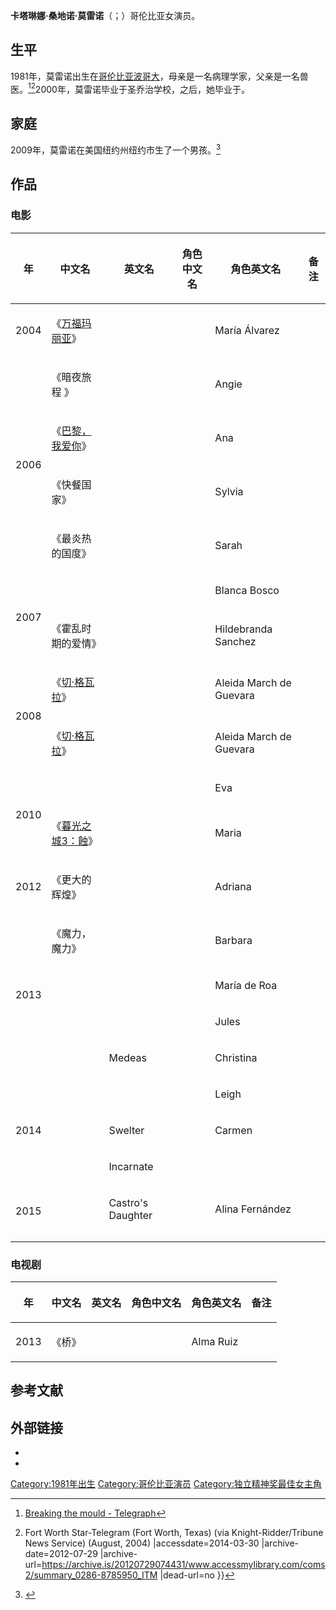 {{艺人<!--导演、男演员、女演员、男歌手、女歌手、节目主持-->
| 图片     = Catalina Sandino Moreno at the 61st Cannes Film Festival, May 2008.jpg
| 图片尺寸 = 250px
| 图片简介 = 卡塔琳娜·桑地诺·莫雷诺，2008年。
| 姓名     = 卡塔琳娜·桑地诺·莫雷诺
| 类型     = 女艺人
| 原名     = 
| 英文名   = {{lang|en|Catalina Sandino Moreno}}
| 綽號     = 
| 国籍     = 哥伦比亚
| 民族     = 哥伦比亚人
| 出生日期 = {{birth date and age|1981|4|19}}
| 出生地点 = [[哥伦比亚|哥伦比亚]][[波哥大|波哥大]]
| 逝世日期 = <!--卒年在前生年在后{{death date and age|}} -->
| 逝世地点 = 
| 职业     = 演员
| 语言     = [[英文|英文]]、[[西班牙文|西班牙文]]
| 教育程度 = {{Link-en|哥伦比亚一家大学|Pontifical Xavierian University}}
| 宗教信仰 = 基督教
| 配偶     = <!--  {{marriage|姓名||}}  -->
| 儿女     = 1子
| 父母     = 
| 活跃年代 = 2004年至今
| 代表作   = 《走私海洛因的少女》<br>《暮光之城3：蝕》
| 经纪公司 = 
| 奖项     =  <!--  {{Awards|award= |year= |title= }} -->
| 网站     = <!-- {{URL|www.example.com}} -->
| IMDb     = 
}}
'''卡塔琳娜·桑地诺·莫雷诺'''（{{lang-en|Catalina Sandino Moreno}}；{{bd|1981年|4月19日|||catIdx=M}}）哥伦比亚女演员。

==生平==
1981年，莫雷诺出生在[[哥伦比亚|哥伦比亚]][[波哥大|波哥大]]，母亲是一名病理学家，父亲是一名兽医。<ref>[http://www.telegraph.co.uk/fashion/main.jhtml?xml=/fashion/2007/04/29/stcatalina12.xml Breaking the mould - Telegraph]{{Dead link}}</ref><ref>{{Cite web |url=http://www.accessmylibrary.com/coms2/summary_0286-8785950_ITM |title=`Maria Full of Grace' star came from out of nowhere. {{!}} Fort Worth Star-Telegram (Fort Worth, Texas) (via Knight-Ridder/Tribune News Service) (August, 2004) |accessdate=2014-03-30 |archive-date=2012-07-29 |archive-url=https://archive.is/20120729074431/www.accessmylibrary.com/coms2/summary_0286-8785950_ITM |dead-url=no }}</ref>2000年，莫雷诺毕业于圣乔治学校，之后，她毕业于{{Link-en|哥伦比亚一家大学|Pontifical Xavierian University}}。

== 家庭 ==
2009年，莫雷诺在美国纽约州纽约市生了一个男孩。<ref>{{Cite web |url=http://www.latina.com/entertainment/celebrity/it%E2%80%99s-boy-%E2%80%9Cch%C3%A9%E2%80%9D-star-catalina-sandino-moreno |title=latina |accessdate=2014-03-30 |archive-date=2013-03-08 |archive-url=https://web.archive.org/web/20130308192006/http://www.latina.com/entertainment/celebrity/it%E2%80%99s-boy-%E2%80%9Cch%C3%A9%E2%80%9D-star-catalina-sandino-moreno |dead-url=no }}</ref>

== 作品 ==
===电影===
{|class="wikitable" 
! 年
! 中文名
! 英文名
! 角色中文名
! 角色英文名
! 备注
|-
| 2004 ||  《[[万福玛丽亚|万福玛丽亚]]》  || {{lang|en|Maria Full of Grace}} ||   || María Álvarez || 
|-
| rowspan=4| 2006 ||  《暗夜旅程 》  || {{lang|en|Journey to the End of the Night}} ||   || Angie ||
|-
|   《[[巴黎，我爱你|巴黎，我爱你]]》 || {{lang|fr|Paris, je t'aime}} ||   || Ana || 
|-
|  《快餐国家》  || {{lang|en|Fast Food Nation}} ||   || Sylvia ||
|-
|   《最炎热的国度》 || {{lang|en|The Hottest State}} ||   || Sarah ||
|-
| rowspan=2| 2007 ||    || {{lang|en|Heart of the Earth}} ||   || Blanca Bosco ||
|-
|   《霍乱时期的爱情》 || {{lang|en|Love in the Time of Cholera}} ||   || Hildebranda Sanchez ||
|-
| rowspan=2| 2008 ||  《[[切·格瓦拉_(电影)|切·格瓦拉]]》  || {{lang|en|Che Part One: The Argentine}} ||   || Aleida March de Guevara ||
|-
| 《[[切·格瓦拉_(电影)|切·格瓦拉]]》   || {{lang|en|Che Part Two: Guerrilla}} ||   || Aleida March de Guevara ||
|-
| rowspan=2| 2010 ||   ||{{lang|fr|La Siguiente Estación}}|| || Eva ||  
|-
|   《[[暮光之城3：蝕|暮光之城3：蝕]]》 || {{lang|en|The Twilight Saga: Eclipse}} ||   || Maria ||  
|-
| 2012 ||   《更大的辉煌》 || {{lang|en|For Greater Glory: The True Story of Cristiada}} ||   || Adriana || 
|-
| rowspan=4| 2013 ||  《魔力，魔力》  || {{lang|en|Magic Magic}} ||   || Barbara ||
|-
|    || {{lang|en|Roa}} ||   || María de Roa || 
|-
|    || {{lang|en|A Stranger in Paradise}} ||   || Jules || 
|-
|   || Medeas||  || Christina|| 
|-
| rowspan=3| 2014 ||    || {{lang|en|Home}} ||   || Leigh|| 
|-
|    ||Swelter|| || Carmen || 
|-
|   ||Incarnate ||   || || 
|-
| rowspan=2| 2015 ||    ||Castro's Daughter||   || Alina Fernández || 
|-
|    || {{lang|en|A Most Violent Year}} ||   ||  || 
|-
|}

===电视剧===
{|class="wikitable" 
! 年
! 中文名
! 英文名
! 角色中文名
! 角色英文名
! 备注
|-
| 2013 ||  《桥》  || {{lang|en|The Bridge}} ||   || Alma Ruiz || 
|}

==参考文献==
{{reflist}}

== 外部链接 ==
* {{Mtime people|929110}}
*{{IMDb name|1503432}}

{{柏林影展最佳女演員銀熊獎}}
{{獨立精神獎最佳女主角獎}}
{{Authority control}}
{{DEFAULTSORT:Sandino Moreno, Catalina}}
[[Category:1981年出生|Category:1981年出生]]
[[Category:哥伦比亚演员|Category:哥伦比亚演员]]
[[Category:独立精神奖最佳女主角|Category:独立精神奖最佳女主角]]